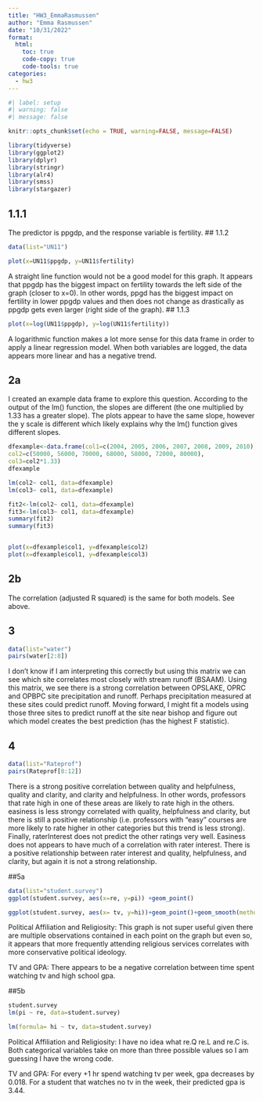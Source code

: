 ```yaml
---
title: "HW3_EmmaRasmussen"
author: "Emma Rasmussen"
date: "10/31/2022"
format:
  html:
    toc: true
    code-copy: true
    code-tools: true
categories:
  - hw3
---
```


```r
#| label: setup
#| warning: false
#| message: false

knitr::opts_chunk$set(echo = TRUE, warning=FALSE, message=FALSE)

library(tidyverse)
library(ggplot2)
library(dplyr)
library(stringr)
library(alr4)
library(smss)
library(stargazer)
```
## 1.1.1 
The predictor is ppgdp, and the response variable is fertility. 
## 1.1.2 
```r
data(list="UN11")

plot(x=UN11$ppgdp, y=UN11$fertility)
```
A straight line function would not be a good model for this graph. It appears that ppgdp has the biggest impact on fertility towards the left side of the graph (closer to x=0). In other words, ppgd has the biggest impact on fertility in lower ppgdp values and then does not change as drastically as ppgdp gets even larger (right side of the graph).
## 1.1.3 
```r
plot(x=log(UN11$ppgdp), y=log(UN11$fertility))

```
A logarithmic function makes a lot more sense for this data frame in order to apply a linear regression model. When both variables are logged, the data appears more linear and has a negative trend.

## 2a 
I created an example data frame to explore this question. According to the output of the lm() function, the slopes are different (the one multiplied by 1.33 has a greater slope). The plots appear to have the same slope, however the y scale is different which likely explains why the lm() function gives different slopes.
```r
dfexample<-data.frame(col1=c(2004, 2005, 2006, 2007, 2008, 2009, 2010),
col2=c(50000, 56000, 70000, 68000, 58000, 72000, 80000),
col3=col2*1.33)
dfexample

lm(col2~ col1, data=dfexample)
lm(col3~ col1, data=dfexample)

fit2<-lm(col2~ col1, data=dfexample)
fit3<-lm(col3~ col1, data=dfexample)
summary(fit2)
summary(fit3)


plot(x=dfexample$col1, y=dfexample$col2)
plot(x=dfexample$col1, y=dfexample$col3)

```

## 2b  
The correlation (adjusted R squared) is the same for both models. See above. 

## 3 
```r
data(list="water")
pairs(water[2:8])
```
I don't know if I am interpreting this correctly but using this matrix we can see which site correlates most closely with stream runoff (BSAAM). Using this matrix, we see there is a strong correlation between OPSLAKE, OPRC and OPBPC site precipitation and runoff. Perhaps precipitation measured at these sites could predict runoff. Moving forward, I might fit a models using those three sites to predict runoff at the site near bishop and figure out which model creates the best prediction (has the highest F statistic).

## 4 
```r
data(list="Rateprof")
pairs(Rateprof[8:12])
```
There is a strong positive correlation between quality and helpfulness, quality and clarity, and clarity and helpfulness. In other words, professors that rate high in one of these areas are likely to rate high in the others. easiness is less strongy correlated with quality, helpfulness and clarity, but there is still a positive relationship (i.e. professors with "easy" courses are more likely to rate higher in other categories but this trend is less strong). Finally, raterInterest does not predict the other ratings very well. Easiness does not appears to have much of a correlation with rater interest. There is a positive relationship between rater interest and quality, helpfulness, and clarity, but again it is not a strong relationship. 

##5a
```r
data(list="student.survey")
ggplot(student.survey, aes(x=re, y=pi)) +geom_point()

ggplot(student.survey, aes(x= tv, y=hi))+geom_point()+geom_smooth(method="lm")
```
Political Affiliation and Religiosity: This graph is not super useful given there are multiple observations contained in each point on the graph but even so, it appears that more frequently attending religious services correlates with more conservative political ideology.

TV and GPA: There appears to be a negative correlation between time spent watching tv and high school gpa. 

##5b 
```r
student.survey
lm(pi ~ re, data=student.survey)

lm(formula= hi ~ tv, data=student.survey)
```
Political Affiliation and Religiosity: I have no idea what re.Q re.L and re.C is. Both categorical variables take on more than three possible values so I am guessing I have the wrong code. 

TV and GPA: For every +1 hr spend watching tv per week, gpa decreases by 0.018. For a student that watches no tv in the week, their predicted gpa is 3.44.